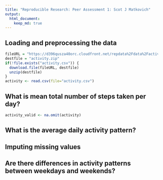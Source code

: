```yaml
---
title: "Reproducible Research: Peer Assessment 1: Scot J Matkovich"
output: 
  html_document:
    keep_md: true
---
```



## Loading and preprocessing the data
```r
fileURL = "https://d396qusza40orc.cloudfront.net/repdata%2Fdata%2Factivity.zip"
destfile = "activity.zip"
if(!file.exists("activity.csv")) {
  download.file(fileURL, destfile)
  unzip(destfile)
}
activity <- read.csv(file="activity.csv")
```

## What is mean total number of steps taken per day?
```r
activity_valid <- na.omit(activity)


```

## What is the average daily activity pattern?



## Imputing missing values



## Are there differences in activity patterns between weekdays and weekends?
